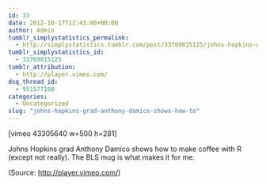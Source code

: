 ```yaml
---
id: 33
date: 2012-10-17T12:43:00+00:00
author: Admin
tumblr_simplystatistics_permalink:
  - http://simplystatistics.tumblr.com/post/33769815125/johns-hopkins-grad-anthony-damico-shows-how-to
tumblr_simplystatistics_id:
  - 33769815125
tumblr_attribution:
  - http://player.vimeo.com/
dsq_thread_id:
  - 951577100
categories:
  - Uncategorized
slug: "johns-hopkins-grad-anthony-damico-shows-how-to"
---
```

[vimeo 43305640 w=500 h=281]

Johns Hopkins grad Anthony Damico shows how to make coffee with R (except not really). The BLS mug is what makes it for me.

<div class="attribution">
  (<span>Source:</span> <a href="http://player.vimeo.com/">http://player.vimeo.com/</a>)
</div>
